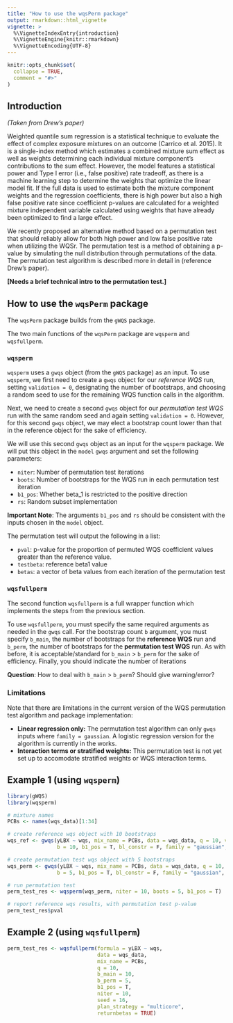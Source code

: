 ```yaml
---
title: "How to use the wqsPerm package"
output: rmarkdown::html_vignette
vignette: >
  %\VignetteIndexEntry{introduction}
  %\VignetteEngine{knitr::rmarkdown}
  %\VignetteEncoding{UTF-8}
---
```


```r
knitr::opts_chunk$set(
  collapse = TRUE,
  comment = "#>"
)
```

## Introduction 

*(Taken from Drew's paper)*

Weighted quantile sum regression is a statistical technique to evaluate the effect of complex exposure mixtures on an outcome (Carrico et al. 2015). It is a single-index method which estimates a combined mixture sum effect as well as weights determining each individual mixture component's contributions to the sum effect. However, the model features a statistical power and Type I error (i.e., false positive) rate tradeoff, as there is a machine learning step to determine the weights that optimize the linear model fit. If the full data is used to estimate both the mixture component weights and the regression coefficients, there is high power but also a high false positive rate since coefficient p-values are calculated for a weighted mixture independent variable calculated using weights that have already been optimized to find a large effect. 

We recently proposed an alternative method based on a permutation test that should reliably allow for both high power and low false positive rate when utilizing the WQSr. The permutation test is a method of obtaining a p-value by simulating the null distribution through permutations of the data. The permutation test algorithm is described more in detail in (reference Drew's paper).

**[Needs a brief technical intro to the permutation test.]**

## How to use the `wqsPerm` package 

The `wqsPerm` package builds from the `gWQS` package.

The two main functions of the `wqsPerm` package are `wqsperm` and `wqsfullperm`. 

### `wqsperm`

`wqsperm` uses a `gwqs` object (from the `gWQS` package) as an input. To use `wqsperm`, we first need to create a `gwqs` object for our *reference WQS* run, setting `validation = 0`, designating the number of bootstraps,  and choosing a random seed to use for the remaining WQS function calls in the algorithm. 

Next, we need to create a second `gwqs` object for our *permutation test WQS* run with the same random seed and again setting `validation = 0`. However, for this second `gwqs` object, we may elect a bootstrap count lower than that in the reference object for the sake of efficiency. 

We will use this second `gwqs` object as an input for the `wqsperm` package. We will put this object in the `model` `gwqs` argument and set the following parameters: 

* `niter`: Number of permutation test iterations 
* `boots`: Number of bootstraps for the WQS run in each permutation test iteration 
* `b1_pos`: Whether beta_1 is restricted to the positive direction 
* `rs`: Random subset implementation 

**Important Note**: The arguments `b1_pos` and `rs` should be consistent with the inputs chosen in the `model` object.   

The permutation test will output the following in a list: 

* `pval`: p-value for the proportion of permuted WQS coefficient values greater than the reference value.  
* `testbeta`: reference beta1 value 
* `betas`: a vector of beta values from each iteration of the permutation test 

### `wqsfullperm` 

The second function `wqsfullperm` is a full wrapper function which implements the steps from the previous section. 

To use `wqsfullperm`, you must specify the same required arguments as needed in the `gwqs` call. For the bootstrap count `b` argument, you must specify `b_main`, the number of bootstraps for the **reference WQS** run and `b_perm`, the number of bootstraps for the **permutation test WQS** run. As with before, it is acceptable/standard for `b_main` $>$ `b_perm` for the sake of efficiency. Finally, you should indicate the number of iterations 

**Question**: How to deal with `b_main` $>$ `b_perm`? Should give warning/error? 

### Limitations 

Note that there are limitations in the current version of the WQS permutation test algorithm and package implementation: 

* **Linear regression only:** The permutation test algorithm can only `gwqs` inputs where `family = gaussian`. A logistic regression version for the algorithm is currently in the works. 
* **Interaction terms or stratified weights:**  This permutation test is not yet set up to accomodate stratified weights or WQS interaction terms.

## Example 1 (using `wqsperm`)

```r
library(gWQS)
library(wqsperm)

# mixture names 
PCBs <- names(wqs_data)[1:34]

# create reference wqs object with 10 bootstraps 
wqs_ref <- gwqs(yLBX ~ wqs, mix_name = PCBs, data = wqs_data, q = 10, validation = 0, 
                b = 10, b1_pos = T, bl_constr = F, family = "gaussian", seed = 16)

# create permutation test wqs object with 5 bootstraps
wqs_perm <- gwqs(yLBX ~ wqs, mix_name = PCBs, data = wqs_data, q = 10, validation = 0, 
                b = 5, b1_pos = T, bl_constr = F, family = "gaussian", seed = 16)

# run permutation test
perm_test_res <- wqsperm(wqs_perm, niter = 10, boots = 5, b1_pos = T)

# report reference wqs results, with permutation test p-value 
perm_test_res$pval
```

## Example 2 (using `wqsfullperm`)

```r
perm_test_res <- wqsfullperm(formula = yLBX ~ wqs, 
                             data = wqs_data, 
                             mix_name = PCBs, 
                             q = 10, 
                             b_main = 10, 
                             b_perm = 5, 
                             b1_pos = T, 
                             niter = 10, 
                             seed = 16, 
                             plan_strategy = "multicore", 
                             returnbetas = TRUE)
```
